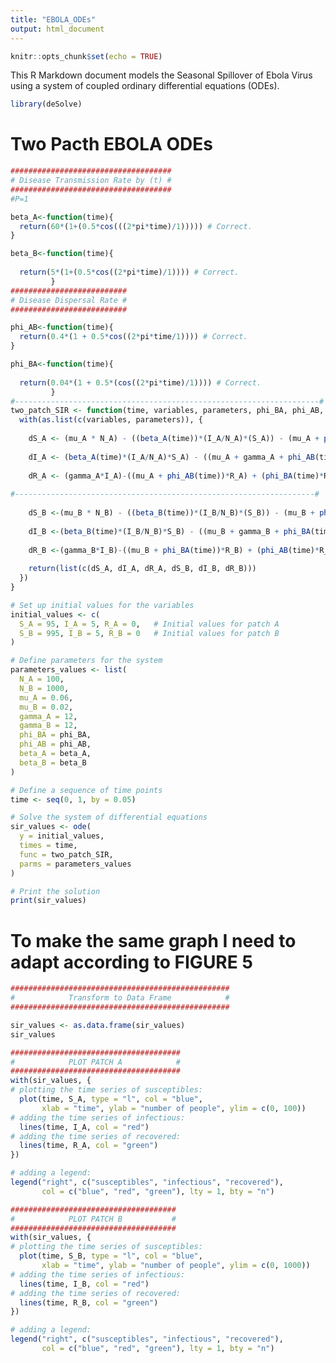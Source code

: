 ```yaml
---
title: "EBOLA_ODEs"
output: html_document
---
```


```r
knitr::opts_chunk$set(echo = TRUE)
```

This R Markdown document models the Seasonal Spillover of Ebola Virus using a system of coupled ordinary differential equations (ODEs).

```r
library(deSolve)
```
########################
# Two Pacth EBOLA ODEs #
########################
```r
####################################
# Disease Transmission Rate by (t) #
####################################
#P=1

beta_A<-function(time){
  return(60*(1+(0.5*cos(((2*pi*time)/1))))) # Correct.
}

beta_B<-function(time){
  
  return(5*(1+(0.5*cos((2*pi*time)/1)))) # Correct.
         }
##########################
# Disease Dispersal Rate #  
##########################

phi_AB<-function(time){
  return(0.4*(1 + 0.5*cos((2*pi*time/1)))) # Correct.
}

phi_BA<-function(time){
  
  return(0.04*(1 + 0.5*(cos((2*pi*time)/1)))) # Correct.
         }
#--------------------------------------------------------------------#
two_patch_SIR <- function(time, variables, parameters, phi_BA, phi_AB, beta_A, beta_B) {
  with(as.list(c(variables, parameters)), {
    
    dS_A <- (mu_A * N_A) - ((beta_A(time))*(I_A/N_A)*(S_A)) - (mu_A + phi_AB(time)*S_A) + (phi_BA(time)*S_B) # Correct.
    
    dI_A <- (beta_A(time)*(I_A/N_A)*S_A) - ((mu_A + gamma_A + phi_AB(time)) * I_A) + (phi_BA(time)*I_B) # Correct.
    
    dR_A <- (gamma_A*I_A)-((mu_A + phi_AB(time))*R_A) + (phi_BA(time)*R_B)  # Correct.
    
#-------------------------------------------------------------------#
    
    dS_B <-(mu_B * N_B) - ((beta_B(time))*(I_B/N_B)*(S_B)) - (mu_B + phi_BA(time)*S_B) + (phi_AB(time)*S_A) # Correct.
    
    dI_B <-(beta_B(time)*(I_B/N_B)*S_B) - ((mu_B + gamma_B + phi_BA(time)*I_B)) + (phi_AB(time)*I_A) # Correct.
    
    dR_B <-(gamma_B*I_B)-((mu_B + phi_BA(time))*R_B) + (phi_AB(time)*R_A) # Correct.
    
    return(list(c(dS_A, dI_A, dR_A, dS_B, dI_B, dR_B)))
  })
}

# Set up initial values for the variables
initial_values <- c(
  S_A = 95, I_A = 5, R_A = 0,   # Initial values for patch A
  S_B = 995, I_B = 5, R_B = 0   # Initial values for patch B
)

# Define parameters for the system
parameters_values <- list(
  N_A = 100,
  N_B = 1000,
  mu_A = 0.06,
  mu_B = 0.02,
  gamma_A = 12,
  gamma_B = 12,
  phi_BA = phi_BA,
  phi_AB = phi_AB,
  beta_A = beta_A,
  beta_B = beta_B
)

# Define a sequence of time points
time <- seq(0, 1, by = 0.05)

# Solve the system of differential equations
sir_values <- ode(
  y = initial_values,
  times = time,
  func = two_patch_SIR,
  parms = parameters_values
)

# Print the solution
print(sir_values)
```

################################################################
# To make the same graph I need to adapt according to FIGURE 5 #
################################################################

```r
#################################################
#            Transform to Data Frame            #
#################################################

sir_values <- as.data.frame(sir_values)
sir_values

######################################
#            PLOT PATCH A            #
######################################
with(sir_values, {
# plotting the time series of susceptibles:
  plot(time, S_A, type = "l", col = "blue",
       xlab = "time", ylab = "number of people", ylim = c(0, 100))
# adding the time series of infectious:
  lines(time, I_A, col = "red")
# adding the time series of recovered:
  lines(time, R_A, col = "green")
})

# adding a legend:
legend("right", c("susceptibles", "infectious", "recovered"),
       col = c("blue", "red", "green"), lty = 1, bty = "n")

#####################################
#            PLOT PATCH B           #
#####################################
with(sir_values, {
# plotting the time series of susceptibles:
  plot(time, S_B, type = "l", col = "blue",
       xlab = "time", ylab = "number of people", ylim = c(0, 1000))
# adding the time series of infectious:
  lines(time, I_B, col = "red")
# adding the time series of recovered:
  lines(time, R_B, col = "green")
})

# adding a legend:
legend("right", c("susceptibles", "infectious", "recovered"),
       col = c("blue", "red", "green"), lty = 1, bty = "n")

```

